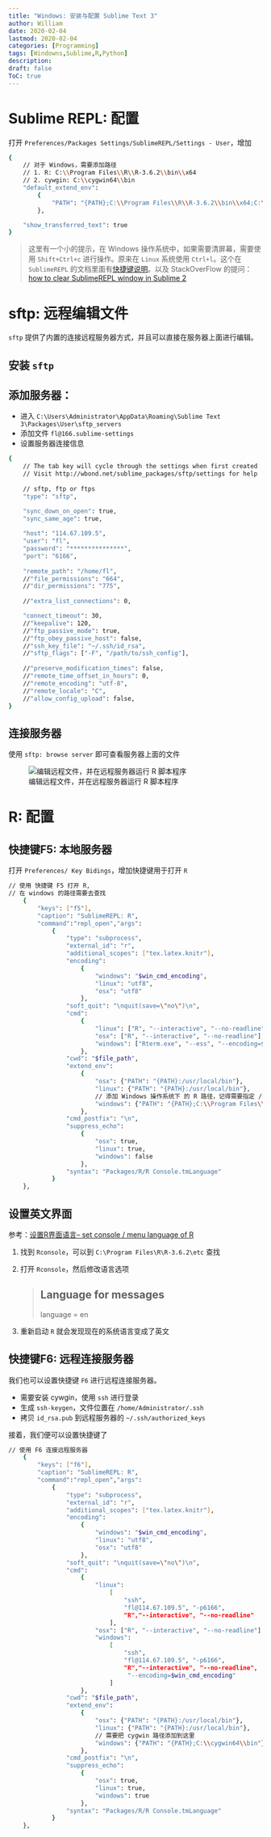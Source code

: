 ```yaml
---
title: "Windows: 安装与配置 Sublime Text 3"
author: William
date: 2020-02-04
lastmod: 2020-02-04
categories: [Programming]
tags: [Windowns,Sublime,R,Python]
description: 
draft: false
ToC: true
---
```


# Sublime REPL: 配置

打开 `Preferences/Packages Settings/SublimeREPL/Settings - User`，增加

```bash
{
    // 对于 Windows，需要添加路径
    // 1. R: C:\\Program Files\\R\\R-3.6.2\\bin\\x64
    // 2. cywgin: C:\\cygwin64\\bin
    "default_extend_env": 
        {
            "PATH": "{PATH};C:\\Program Files\\R\\R-3.6.2\\bin\\x64;C:\\cygwin64\\bin"
        },

    "show_transferred_text": true
}
```

> 这里有一个小的提示，在 Windows 操作系统中，如果需要清屏幕，需要使用 `Shift+Ctrl+c` 进行操作。原来在 `Linux` 系统使用 `Ctrl+l`。这个在 `SublimeREPL` 的文档里面有[快捷键说明](https://sublimerepl.readthedocs.io/en/latest/)。以及 StackOverFlow 的提问：[how to clear SublimeREPL window in Sublime 2](https://stackoverflow.com/questions/23831038/how-to-clear-sublimerepl-window-in-sublime-2)

# sftp: 远程编辑文件

`sftp` 提供了内置的连接远程服务器方式，并且可以直接在服务器上面进行编辑。

## 安装 `sftp`

## 添加服务器：

- 进入 `C:\Users\Administrator\AppData\Roaming\Sublime Text 3\Packages\User\sftp_servers`
- 添加文件 `fl@166.sublime-settings`
- 设置服务器连接信息

```bash
{
    // The tab key will cycle through the settings when first created
    // Visit http://wbond.net/sublime_packages/sftp/settings for help
    
    // sftp, ftp or ftps
    "type": "sftp",

    "sync_down_on_open": true,
    "sync_same_age": true,
    
    "host": "114.67.109.5",
    "user": "fl",
    "password": "***************",
    "port": "6166",
    
    "remote_path": "/home/fl",
    //"file_permissions": "664",
    //"dir_permissions": "775",
    
    //"extra_list_connections": 0,

    "connect_timeout": 30,
    //"keepalive": 120,
    //"ftp_passive_mode": true,
    //"ftp_obey_passive_host": false,
    //"ssh_key_file": "~/.ssh/id_rsa",
    //"sftp_flags": ["-F", "/path/to/ssh_config"],
    
    //"preserve_modification_times": false,
    //"remote_time_offset_in_hours": 0,
    //"remote_encoding": "utf-8",
    //"remote_locale": "C",
    //"allow_config_upload": false,
}
```    

## 连接服务器

使用 `sftp: browse server` 即可查看服务器上面的文件

![编辑远程文件，并在远程服务器运行 R 脚本程序](/images/2020-02-04-Windows--安装与配置-Sublime-Text-3/sftp.png)

# R: 配置

## 快捷键F5: 本地服务器

打开 `Preferences/ Key Bidings`，增加快捷键用于打开 `R`

```bash
// 使用 快捷键 F5 打开 R,
// 在 windows 的路径需要去查找
    {
        "keys": ["f5"],
        "caption": "SublimeREPL: R",
        "command":"repl_open","args":
            {
                "type": "subprocess",
                "external_id": "r",
                "additional_scopes": ["tex.latex.knitr"],
                "encoding": 
                    {
                        "windows": "$win_cmd_encoding",
                        "linux": "utf8",
                        "osx": "utf8"
                    },
                "soft_quit": "\nquit(save=\"no\")\n",
                "cmd": 
                    {
                        "linux": ["R", "--interactive", "--no-readline"],
                        "osx": ["R", "--interactive", "--no-readline"],
                        "windows": ["Rterm.exe", "--ess", "--encoding=$win_cmd_encoding"]
                    },
                "cwd": "$file_path",
                "extend_env": 
                    {
                        "osx": {"PATH": "{PATH}:/usr/local/bin"},
                        "linux": {"PATH": "{PATH}:/usr/local/bin"},
                        // 添加 Windows 操作系统下 的 R 路径，记得需要指定 /bin/x64/
                        "windows": {"PATH": "{PATH};C:\\Program Files\\R\\R-3.6.2\\bin\\x64\\\\R.exe"}
                    },
                "cmd_postfix": "\n",
                "suppress_echo": 
                    {
                        "osx": true,
                        "linux": true,
                        "windows": false
                    },
                "syntax": "Packages/R/R Console.tmLanguage"
            }
    },  
```

## 设置英文界面

参考：[设置R界面语言-- set console / menu language of R](https://d.cosx.org/d/101979-101979)

1. 找到 `Rconsole`，可以到 `C:\Program Files\R\R-3.6.2\etc` 查找
2. 打开 `Rconsole`，然后修改语言选项
    
    > ## Language for messages
    > language = en
    
3. 重新启动 `R` 就会发现现在的系统语言变成了英文

## 快捷键F6: 远程连接服务器

我们也可以设置快捷键 `F6` 进行远程连接服务器。

- 需要安装 cywgin，使用 `ssh` 进行登录
- 生成 `ssh-keygen`，文件位置在 `/home/Administrator/.ssh`
- 拷贝 `id_rsa.pub` 到远程服务器的 `~/.ssh/authorized_keys`

接着，我们便可以设置快捷键了

```bash
// 使用 F6 连接远程服务器
    {
        "keys": ["f6"],
        "caption": "SublimeREPL: R",
        "command":"repl_open","args":
            {
                "type": "subprocess",
                "external_id": "r",
                "additional_scopes": ["tex.latex.knitr"],
                "encoding": 
                    {
                        "windows": "$win_cmd_encoding",
                        "linux": "utf8",
                        "osx": "utf8"
                    },
                "soft_quit": "\nquit(save=\"no\")\n",
                "cmd": 
                    {
                        "linux": 
                            [
                                "ssh",
                                "fl@114.67.109.5", "-p6166",
                                "R","--interactive", "--no-readline"
                            ],
                        "osx": ["R", "--interactive", "--no-readline"],
                        "windows": 
                            [
                                "ssh",
                                "fl@114.67.109.5", "-p6166",
                                "R","--interactive", "--no-readline",
                                 "--encoding=$win_cmd_encoding"
                            ]
                    },
                "cwd": "$file_path",
                "extend_env": 
                    {
                        "osx": {"PATH": "{PATH}:/usr/local/bin"},
                        "linux": {"PATH": "{PATH}:/usr/local/bin"},
                        // 需要把 cygwin 路径添加到这里
                        "windows": {"PATH": "{PATH};C:\\cygwin64\\bin"}
                    },
                "cmd_postfix": "\n",
                "suppress_echo": 
                    {
                        "osx": true,
                        "linux": true,
                        "windows": true
                    },
                "syntax": "Packages/R/R Console.tmLanguage"
            }
    },      
```

